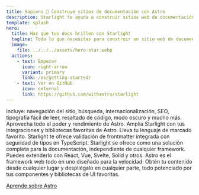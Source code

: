 ```yaml
---
title: Sapiens 🌟 Construye sitios de documentación con Astro
description: Starlight te ayuda a construir sitios web de documentación hermosos y de alto rendimiento utilizando Astro.
template: splash
hero:
  title: Haz que tus docs brillen con Starlight
  tagline: Todo lo que necesitas para construir un sitio web de documentación estelar. Rápido, accesible y fácil de usar.
  image:
    file: ../../../assets/hero-star.webp
  actions:
    - text: Empezar
      icon: right-arrow
      variant: primary
      link: /es/getting-started/
    - text: Ver en GitHub
      icon: external
      link: https://github.com/withastro/starlight
---
```



<CardGrid stagger>
  <Card title="Documentación que deleita" icon="open-book">
    Incluye: navegación del sitio, búsqueda, internacionalización, SEO, tipografía fácil de leer, resaltado de código, modo oscuro y mucho más.
  </Card>
  <Card title="Impulsado por Astro" icon="rocket">
    Aprovecha todo el poder y rendimiento de Astro. Amplía Starlight con tus integraciones y bibliotecas favoritas de Astro.
  </Card>
  <Card title="Markdown, Markdoc y MDX" icon="document">
    Lleva tu lenguaje de marcado favorito. Starlight te ofrece validación de frontmatter integrada con seguridad de tipos en TypeScript.
  </Card>
  <Card title="Lleva tus propios componentes de UI" icon="puzzle">
    Starlight se ofrece como una solución completa para la documentación, independiente de cualquier framework. Puedes extenderlo con React, Vue, Svelte, Solid y otros.
  </Card>
</CardGrid>

<AboutAstro title="Presentado por">
Astro es el framework web todo en uno diseñado para la velocidad. Obtén tu contenido desde cualquier lugar y despliégalo en cualquier parte, todo potenciado por tus componentes y bibliotecas de UI favoritas.

[Aprende sobre Astro](https://astro.build/)

</AboutAstro>
